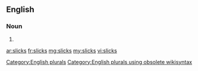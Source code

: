 ==English==

===Noun===
{{head|en}}

# {{plural of|slick}}

[[Category:English plurals]][[Category:English plurals using obsolete wikisyntax]]

[[ar:slicks]]
[[fr:slicks]]
[[mg:slicks]]
[[my:slicks]]
[[vi:slicks]]